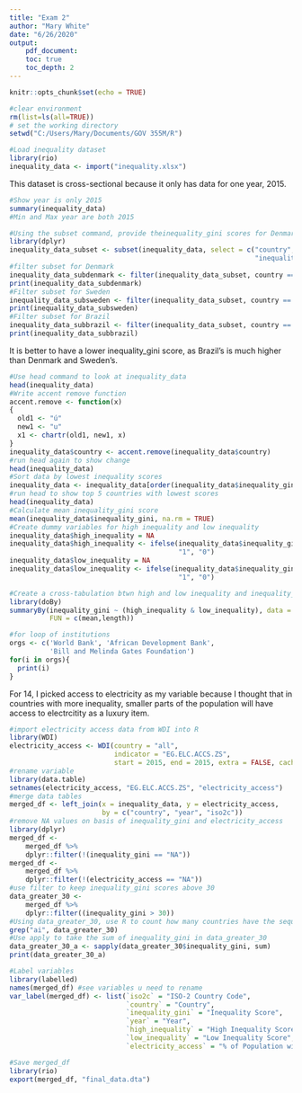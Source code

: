 ```yaml
---
title: "Exam 2"
author: "Mary White"
date: "6/26/2020"
output:   
    pdf_document:
    toc: true
    toc_depth: 2
---
```


```r
knitr::opts_chunk$set(echo = TRUE)
```
```r
#clear environment
rm(list=ls(all=TRUE))
# set the working directory
setwd("C:/Users/Mary/Documents/GOV 355M/R")
```
```r
#Load inequality dataset
library(rio)
inequality_data <- import("inequality.xlsx")
```
This dataset is cross-sectional because it only has data for one year, 2015.
```r
#Show year is only 2015
summary(inequality_data)
#Min and Max year are both 2015
```
```r
#Using the subset command, provide theinequality_gini scores for Denmark and Sweden
library(dplyr)
inequality_data_subset <- subset(inequality_data, select = c("country",
                                                             "inequality_gini"))
#filter subset for Denmark
inequality_data_subdenmark <- filter(inequality_data_subset, country == "Denmark")
print(inequality_data_subdenmark)
#Filter subset for Sweden 
inequality_data_subsweden <- filter(inequality_data_subset, country == "Sweden")
print(inequality_data_subsweden)
#Filter subset for Brazil
inequality_data_subbrazil <- filter(inequality_data_subset, country == "Brazil")
print(inequality_data_subbrazil)
```
It is better to have a lower inequality_gini score, as Brazil's is much higher than Denmark and Sweden's. 

```r
#Use head command to look at inequality_data 
head(inequality_data)
#Write accent remove function
accent.remove <- function(x)
{
  old1 <- "ú"
  new1 <- "u"
  x1 <- chartr(old1, new1, x)
}
inequality_data$country <- accent.remove(inequality_data$country)
#run head again to show change
head(inequality_data)
#Sort data by lowest inequality scores
inequality_data <- inequality_data[order(inequality_data$inequality_gini),]
#run head to show top 5 countries with lowest scores
head(inequality_data)
#Calculate mean inequality_gini score
mean(inequality_data$inequality_gini, na.rm = TRUE)
#Create dummy variables for high inequality and low inequality
inequality_data$high_inequality = NA
inequality_data$high_inequality <- ifelse(inequality_data$inequality_gini > 36.81375,
                                          "1", "0")
inequality_data$low_inequality = NA
inequality_data$low_inequality <- ifelse(inequality_data$inequality_gini < 36.81375,
                                          "1", "0")

#Create a cross-tabulation btwn high and low inequality and inequality_gini
library(doBy)
summaryBy(inequality_gini ~ (high_inequality & low_inequality), data = inequality_data,
          FUN = c(mean,length))
```
```r
#for loop of institutions
orgs <- c('World Bank', 'African Development Bank', 
          'Bill and Melinda Gates Foundation')
for(i in orgs){
  print(i)
}
```
For 14, I picked access to electricity as my variable because I thought that in countries with more inequality, smaller parts of the population will have access to electrcitity as a luxury item. 
```r
#import electricity access data from WDI into R
library(WDI)
electricity_access <- WDI(country = "all",
                          indicator = "EG.ELC.ACCS.ZS",
                          start = 2015, end = 2015, extra = FALSE, cache = NULL)
#rename variable
library(data.table)
setnames(electricity_access, "EG.ELC.ACCS.ZS", "electricity_access")
#merge data tables
merged_df <- left_join(x = inequality_data, y = electricity_access,
                       by = c("country", "year", "iso2c"))
#remove NA values on basis of inequality_gini and electricity_access
library(dplyr)
merged_df <-
    merged_df %>%
    dplyr::filter(!(inequality_gini == "NA"))
merged_df <-
    merged_df %>%
    dplyr::filter(!(electricity_access == "NA"))
#use filter to keep inequality_gini scores above 30
data_greater_30 <-
    merged_df %>%
    dplyr::filter((inequality_gini > 30))
#Using data_greater_30, use R to count how many countries have the sequence “ai”in their name.
grep("ai", data_greater_30)
#Use apply to take the sum of inequality_gini in data_greater_30
data_greater_30_a <- sapply(data_greater_30$inequality_gini, sum)
print(data_greater_30_a)
```
```r
#Label variables
library(labelled)
names(merged_df) #see variables u need to rename
var_label(merged_df) <- list(`iso2c` = "ISO-2 Country Code",
                             `country` = "Country",
                             `inequality_gini` = "Inequality Score",
                             `year` = "Year",
                             `high_inequality` = "High Inequality Score",
                             `low_inequality` = "Low Inequality Score",
                             `electricity_access` = "% of Population with Electricity")
```

```r
#Save merged_df
library(rio)
export(merged_df, "final_data.dta")
```

